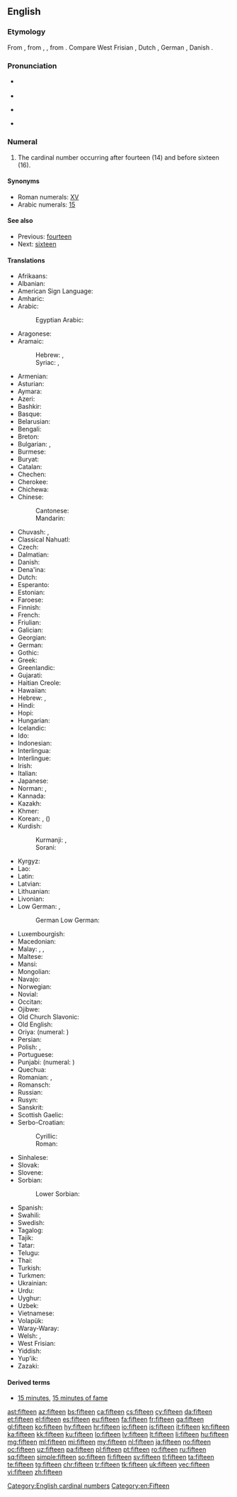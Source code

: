 ==English==
{{number box|en|15}}
{{wikipedia}}

===Etymology===
From {{etyl|enm|en}}, from {{etyl|ang|en}} {{m|ang|fīftīene}}, {{m|ang|fīftēne}}, from {{etyl|gem-pro|en}} {{m|gem-pro|*fimftehun}}. Compare West Frisian {{term|fyftjin|lang=fy}}, Dutch {{term|vijftien|lang=nl}}, German {{term|fünfzehn|lang=de}}, Danish {{term|femten|lang=da}}.

===Pronunciation===
* {{qualifier|next word stressed near the first syllable}}
*: {{a|UK|US}} {{IPA|/ˈfɪf.tiːn/|lang=en}}
* {{audio|en-us-fifteen.ogg|Audio (US)|lang=en}}
* {{qualifier|next word stressed after the first syllable}}
*: {{a|UK|US}} {{IPA|/fɪfˈtiːn/|lang=en}}
* {{rhymes|iːn|lang=en}}

===Numeral===
{{head|en|numeral|cardinal||ordinal|fifteenth}}

# The cardinal number occurring after fourteen (14) and before sixteen (16).

====Synonyms====
* Roman numerals: [[XV]]
* Arabic numerals: [[15]]

====See also====
* Previous: [[fourteen]]
* Next: [[sixteen]]

====Translations====
{{trans-top|cardinal number}}
* Afrikaans: {{t|af|vyftien}}
* Albanian: {{t|sq|pesëmbëdhjetë}}
* American Sign Language: {{t-image|ase|LSQ 15.jpg|35px|OpenB@Side-PalmBack Flatten}}
* Amharic: {{t|am|አስራ አምስት|sc=Ethi}}
* Arabic: {{t|ar|خَمْسَةَ عَشَرَ}}
*: Egyptian Arabic: {{t|arz|خمستاشر|tr=ḵamastāšar|sc=Arab}}
* Aragonese: {{t-needed|an}}
* Aramaic:
*: Hebrew: {{t|arc|חמשעסר|m|tr=khamsha‘sar|sc=Hebr}}, {{t|arc|חמשעסרא|f|tr=khamsha‘esrē|sc=Hebr}}
*: Syriac: {{t|arc|ܚܡܫܥܣܪ|m|tr=khamsha‘sar|sc=Syrc}}, {{t|arc|ܚܡܫܥܣܪܐ|f|tr=khamsha‘esrē|sc=Syrc}}
* Armenian: {{t+|hy|տասնհինգ}}
* Asturian: {{t+|ast|quince}}
* Aymara: {{t|ay|tunka phisqani}}
* Azeri: {{t+|az|on beş}}
* Bashkir: {{t|ba|ун биш|sc=Cyrl}}
* Basque: {{t+|eu|hamabost}}
* Belarusian: {{t|be|пятна́ццаць|sc=Cyrl}}
* Bengali: {{t|bn|পনেরো|tr=pônero}}
* Breton: {{t+|br|pemzek}}
* Bulgarian: {{t+|bg|петна́десет}}, {{t|bg|петна́йсет}}
* Burmese: {{t|my|ဆယ့်ငါး|sc=Mymr}}
* Buryat: {{t|bua|арбан табан}}
* Catalan: {{t+|ca|quinze}}
* Chechen: {{t|ce|пхийтта}}
* Cherokee: {{t|chr|ᏍᎩᎦᏚ|sc=Cher}}
* Chichewa: {{t|ny|khumi n'zisanu}}
* Chinese:
*: Cantonese: {{t|yue|十五|tr=sap6 ng5|sc=Hani}}
*: Mandarin: {{t+|cmn|十五|tr=shíwǔ}}
* Chuvash: {{t|cv|вунпиллӗк|sc=Cyrl}}, {{t|cv|вунпилӗк|sc=Cyrl}}
* Classical Nahuatl: {{t|nci|caxtōlli}}
* Czech: {{t+|cs|patnáct}}
* Dalmatian: {{t|dlm|čonco}}
* Danish: {{t+|da|femten}}
* Dena'ina: {{t|tfn|ch'qilu beq'di}}
* Dutch: {{t+|nl|vijftien|f}}
* Esperanto: {{t|eo|dek kvin}}
* Estonian: {{t+|et|viisteist}}
* Faroese: {{t|fo|fimtan}}
* Finnish: {{t+|fi|viisitoista}}
* French: {{t+|fr|quinze|m}}
* Friulian: {{t|fur|cuindis}}
* Galician: {{t+|gl|quince}}
* Georgian: {{t|ka|თხუთმეტი|sc=Geor}}
* German: {{t+|de|fünfzehn}}
* Gothic: {{t|got|𐍆𐌹𐌼𐍆𐍄𐌰𐌹𐌷𐌿𐌽|sc=Goth}}
* Greek: {{t+|el|δεκαπέντε}}
* Greenlandic: {{t|kl|aqqaniq-tallimat}}
* Gujarati: {{t+|gu|પંદર|tr=paṃdar|sc=Gujr}}
* Haitian Creole: {{t|ht|kenz}}
* Hawaiian: {{t|haw|ʻumikūmālima}}
* Hebrew: {{t|he|חֲמֵשׁ־עֶשְׂרֵה|tr=khamesh esre|f}} {{qualifier|used in counting}}, {{t|he|חֲמִשָּׁה־עָשָׂר|tr=khamisha asar|m}}
* Hindi: {{t+|hi|पंद्रह|tr=pandrah|m}}
* Hopi: {{t|hop|pakwt niikyang tsivot siikya’ta}}
* Hungarian: {{t+|hu|tizenöt}}
* Icelandic: {{t+|is|fimmtán}}
* Ido: {{t+|io|dek-e-kin}}
* Indonesian: {{t|id|lima belas}}
* Interlingua: {{t|ia|dece-cinque}}
* Interlingue: {{t-needed|ie}}
* Irish: {{t+|ga|cúig déag}}
* Italian: {{t+|it|quindici|m}}
* Japanese: {{t+|ja|十五|tr=じゅうご, jūgo}}
* Norman: {{t|nrf|tchinze}} {{qualifier|Guernsey}}, {{t|nrf|tchînze}} {{qualifier|Jersey}}
* Kannada: {{t+|kn|ಹದಿನೈದು|sc=Knda}}
* Kazakh: {{t|kk|он бес|sc=Cyrl}}
* Khmer: {{t|km|ដប់ប្រាំ|tr=dop pram}}
* Korean: {{t+|ko|열다섯}}, {{t+|ko|십오}} ({{t+|ko|十五}})
* Kurdish:
*: Kurmanji: {{t+|ku|pazde}}, {{t+|ku|pazdeh}}
*: Sorani: {{t|ckb|پانزە|tr=panze}}
{{trans-mid}}
* Kyrgyz: {{t|ky|он беш|sc=Cyrl}}
* Lao: {{t|lo|ສິບຫ້າ|sc=Laoo}}
* Latin: {{t+|la|quīndecim}}
* Latvian: {{t+|lv|piecpadsmit}}
* Lithuanian: {{t+|lt|penkiolika}}
* Livonian: {{t|liv|vīžtuoistõn}}
* Low German: {{t+|nds|föffteihn}}, {{t+|nds|foffteihn}}
*: German Low German: {{t+|nds-de|föffteihn}}
* Luxembourgish: {{t|lb|fofzéng}}
* Macedonian: {{t|mk|петна́есет}}
* Malay: {{t|ms|lima belas}}, {{t|ms|sepuluh lima}}, {{t|ms|satu puluh lima}}
* Maltese: {{t|mt|ħmistax}}
* Mansi: {{t|mns|атхуйплов|tr=atxujplow}}
* Mongolian: {{t|mn|арван тав‎|sc=Cyrl}}
* Navajo: {{t|nv|ashdlaʼáadah}}
* Norwegian: {{t+|no|femten}}
* Novial: {{t|nov|dek-sink}}
* Occitan: {{t-needed|oc}}
* Ojibwe: {{t|oj|ashi-naanan}}
* Old Church Slavonic: {{t|cu|пѧть на дєсѧтє|sc=Cyrs}}
* Old English: {{t|ang|fīftīene}}
* Oriya: {{t|or|ପନ୍ଦର|tr=pandar|sc=Orya}} (numeral: {{t|or|୧୫}})
* Persian: {{t+|fa|پانزده|tr=pânzdah}}
* Polish: {{t+|pl|piętnaście}}, {{qualifier|collective}} {{t|pl|piętnaścioro}}
* Portuguese: {{t+|pt|quinze}}
* Punjabi: {{t|pa|ਪੰਦਰਾਂ|tr=paṅdrāṅ|sc=Guru}} (numeral: {{t|pa|੧੫}})
* Quechua: {{t|qu|chunka pichqayuq}}
* Romanian: {{t+|ro|cincisprezece}}, {{t|ro|cinșpe}} {{qualifier|informal}}
* Romansch: {{qualifier|Grischun}} {{t|rm|quindesch}}
* Russian: {{t+|ru|пятна́дцать}}
* Rusyn: {{t|rue|пятна́дцить|sc=Cyrl}}
* Sanskrit: {{t|sa|पञ्चदश|tr=páñcadaśa}}
* Scottish Gaelic: {{t|gd|còig}} {{t|gd|deug}}
* Serbo-Croatian:
*: Cyrillic: {{t|sh|петнаест}}
*: Roman: {{t|sh|petnaest}}
* Sinhalese: {{t|si|පහළොව}}
* Slovak: {{t|sk|pätnásť}}
* Slovene: {{t+|sl|petnajst}}
* Sorbian:
*: Lower Sorbian: {{t|dsb|pěśnasćo}}
* Spanish: {{t+|es|quince|m}}
* Swahili: {{t|sw|kumi na tano}}
* Swedish: {{t+|sv|femton}}
* Tagalog: {{t+|tl|labinlima}}
* Tajik: {{t|tg|понздаҳ|sc=Cyrl}}
* Tatar: {{t|tt|унбиш|sc=Cyrl}}
* Telugu: {{t+|te|పదిహేను}}
* Thai: {{t|th|สิบห้า|tr=sìp hâa|sc=Thai}}
* Turkish: {{t+|tr|on beş}}
* Turkmen: {{t+|tk|on bäş}}
* Ukrainian: {{t+|uk|п’ятна́дцять|sc=Cyrl}}
* Urdu: {{t|ur|پندرہ|tr=pandrah}}
* Uyghur: {{t+|ug|ئون بەش|sc=ug-Arab}}
* Uzbek: {{t+|uz|oʻn besh}}
* Vietnamese: {{t+|vi|mười lăm}}
* Volapük: {{t|vo|deglul}}
* Waray-Waray: {{t+|war|kinse}}
* Welsh: {{t+|cy|pymtheg}} {{qualifier|vigesimal, traditional}}, {{t+|cy|un deg pump}} {{qualifier|decimal}}
* West Frisian: {{t+|fy|fyftjin}}
* Yiddish: {{t|yi|פֿופֿצן|sc=Hebr}}
* Yup'ik: {{t|esu|akimiaq}}
* Zazaki: {{t|zza|pances}}
{{trans-bottom}}

====Derived terms====
* [[15 minutes]], [[15 minutes of fame]]

[[Category:English cardinal numbers]]
[[Category:en:Fifteen]]

[[ast:fifteen]]
[[az:fifteen]]
[[bs:fifteen]]
[[ca:fifteen]]
[[cs:fifteen]]
[[cy:fifteen]]
[[da:fifteen]]
[[et:fifteen]]
[[el:fifteen]]
[[es:fifteen]]
[[eu:fifteen]]
[[fa:fifteen]]
[[fr:fifteen]]
[[ga:fifteen]]
[[gl:fifteen]]
[[ko:fifteen]]
[[hy:fifteen]]
[[hr:fifteen]]
[[io:fifteen]]
[[is:fifteen]]
[[it:fifteen]]
[[kn:fifteen]]
[[ka:fifteen]]
[[kk:fifteen]]
[[ku:fifteen]]
[[lo:fifteen]]
[[lv:fifteen]]
[[lt:fifteen]]
[[li:fifteen]]
[[hu:fifteen]]
[[mg:fifteen]]
[[ml:fifteen]]
[[mi:fifteen]]
[[my:fifteen]]
[[nl:fifteen]]
[[ja:fifteen]]
[[no:fifteen]]
[[oc:fifteen]]
[[uz:fifteen]]
[[pa:fifteen]]
[[pl:fifteen]]
[[pt:fifteen]]
[[ro:fifteen]]
[[ru:fifteen]]
[[sq:fifteen]]
[[simple:fifteen]]
[[so:fifteen]]
[[fi:fifteen]]
[[sv:fifteen]]
[[tl:fifteen]]
[[ta:fifteen]]
[[te:fifteen]]
[[tg:fifteen]]
[[chr:fifteen]]
[[tr:fifteen]]
[[tk:fifteen]]
[[uk:fifteen]]
[[vec:fifteen]]
[[vi:fifteen]]
[[zh:fifteen]]